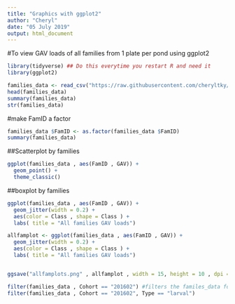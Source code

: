 ```yaml
---
title: "Graphics with ggplot2"
author: "Cheryl"
date: "05 July 2019"
output: html_document
---
```


#To view GAV loads of all families from 1 plate per pond using ggplot2
```r
library(tidyverse) ## Do this everytime you restart R and need it
library(ggplot2)
```

```r
families_data <- read_csv("https://raw.githubusercontent.com/cheryltky/ViralTransmission/master/Working%20Files/allcohorts_1plate_class.csv")
head(families_data)
summary(families_data)
str(families_data)
```

#make FamID a factor

```r
families_data $FamID <- as.factor(families_data $FamID)
summary(families_data)
```

##Scatterplot by families
```r
ggplot(families_data , aes(FamID , GAV)) +
  geom_point() +
  theme_classic()
```

##boxplot by families
```r
ggplot(families_data , aes(FamID , GAV)) +
  geom_jitter(width = 0.2) +
  aes(color = Class , shape = Class ) +
  labs( title = "All families GAV loads")

allfamplot <- ggplot(families_data , aes(FamID , GAV)) +
  geom_jitter(width = 0.2) +
  aes(color = Class , shape = Class ) +
  labs( title = "All families GAV loads")


ggsave("allfamplots.png" , allfamplot , width = 15, height = 10 , dpi = 300)
```

```r
filter(families_data , Cohort == "201602") #filters the familes_data for cohort 201602
filter(families_data , Cohort == "201602", Type == "larval")

```
 
